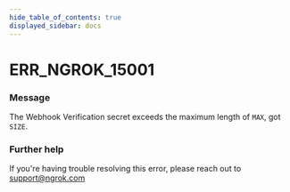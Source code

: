 ```yaml
---
hide_table_of_contents: true
displayed_sidebar: docs
---
```



# ERR_NGROK_15001

### Message

The Webhook Verification secret exceeds the maximum length of `MAX`, got `SIZE`.

### Further help

If you're having trouble resolving this error, please reach out to [support@ngrok.com](mailto:support@ngrok.com?subject=Help%20with%20ERR_NGROK_15001)

<ErrorDetails error="err_ngrok_15001" />
